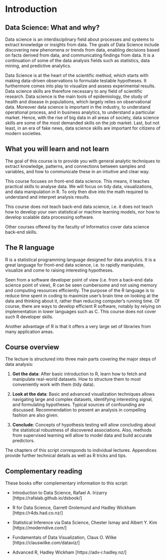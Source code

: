 # Introduction {-}

## Data Science: What and why? {-}

Data science is an interdisciplinary field about processes and systems to extract knowledge or insights from data.
The goals of Data Science include discovering new phenomena or trends from data, enabling decisions based on facts derived from data, and communicating findings from data. It is a continuation of some of the data analysis fields such as statistics, data mining, and predictive analytics.

Data Science is at the heart of the scientific method, which starts with making data-driven observations to formulate testable hypotheses. It furthermore comes into play to visualize and assess experimental results. Data science skills are therefore necessary to any field of scientific research. Data science is the main tools of epidemiology, the study of health and disease in populations, which largely relies on observational data. Moreover data science is important in the industry, to understand operational process, and in business analytics, to understand a particular market. Hence, with the rise of big data in all areas of society, data science skills are some of the most demanded skills on the job market. Last, but not least, in an era of fake news, data science skills are important for citizens of modern societies. 

## What you will learn and not learn {-}

The goal of this course is to provide you with general analytic techniques to extract knowledge, patterns, and connections between samples and variables, and how to communicate these in an intuitive and clear way.

This course focuses on front-end data science. This means, it teaches practical skills to analyse data. We will focus on tidy data, visualizations, and data manipulation in R. To only then dive into the math required to understand and interpret analysis results.

This course does not teach back-end data science, i.e. it does not teach how to develop your own statistical or machine learning models, nor how to develop scalable data processing software.

Other courses offered by the faculty of Informatics cover data science back-end skills. 

## The R language {-}

R is a statistical programming language designed for data analytics. It is a great language for front-end data science, i.e. to rapidly manipulate, visualize and come to raising interesting hypotheses. 

Seen from a software developer point of view (i.e. from a back-end data science point of view), R can be seen cumbersome and not using memory and computing resources efficiently. The purpose of the R language is to reduce time spent in coding to maximize user's brain time on looking at the data and thinking about it, rather than reducing computer's running time. Of course, there are ways to develop efficient R software, notably by relying on implementation in lower languages such as C. This course does not cover such R developer skills. 

Another advantage of R is that it offers a very large set of libraries from many application areas.


## Course overview {-}

The lecture is structured into three main parts covering the major steps of data analysis:

1. **Get the data**: After basic introduction to R, learn how to fetch and manipulate real-world datasets. How to structure them to most conveniently work with them (tidy data).

2. **Look at the data**: Basic and advanced visualization techniques allows navigating large and complex datasets, identifying interesting signal, and formulating hypotheses. Typical sources of confounding are discussed. Recommendation to present an analysis in compelling fashion are also given. 

3. **Conclude**: Concepts of hypothesis testing will allow concluding about the statistical robustness of discovered associations. Also, methods from supervised learning will allow to model data and build accurate predictors.

The chapters of this script corresponds to individual lectures. Appendices provide further technical details as well as R tricks and tips. 

## Complementary reading {-}

These books offer complementary information to this script:

- Introduction to Data Science, Rafael A. Irizarry [https://rafalab.github.io/dsbook/]

- R for Data Science, Garrett Grolemund and Hadley Wickham [https://r4ds.had.co.nz/]

- Statistical Inference via Data Science, Chester Ismay and Albert Y. Kim [https://moderndive.com/]

- Fundamentals of Data Visualization, Claus O. Wilke [https://clauswilke.com/dataviz/] 

- Advanced R, Hadley Wickham [https://adv-r.hadley.nz/]



